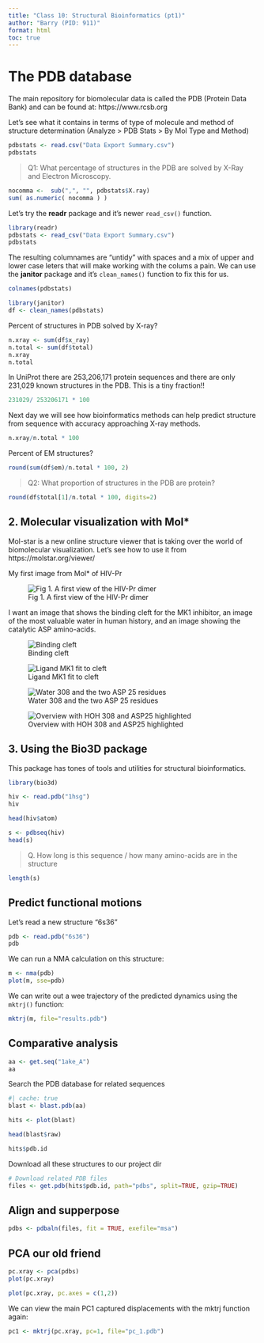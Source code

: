 ```yaml
---
title: "Class 10: Structural Bioinformatics (pt1)"
author: "Barry (PID: 911)"
format: html
toc: true
---
```


# The PDB database

The main repository for biomolecular data is called the PDB (Protein Data Bank) and can be found at: https://www.rcsb.org

Let's see what it contains in terms of type of molecule and method of structure determination (Analyze > PDB Stats > By Mol Type and Method)

```r
pdbstats <- read.csv("Data Export Summary.csv")
pdbstats
```

> Q1: What percentage of structures in the PDB are solved by X-Ray and Electron Microscopy.


```r
nocomma <-  sub(",", "", pdbstats$X.ray)
sum( as.numeric( nocomma ) )
```
Let's try the **readr** package and it's newer `read_csv()` function.

```r
library(readr)
pdbstats <- read_csv("Data Export Summary.csv")
pdbstats
```

The resulting columnames are "untidy" with spaces and a mix of upper and lower case leters that will make working with the colums a pain. We can use the **janitor** package and it's `clean_names()` function to fix this for us.

```r
colnames(pdbstats)
```
```r
library(janitor)
df <- clean_names(pdbstats)
```

Percent of structures in PDB solved by X-ray?
```r
n.xray <- sum(df$x_ray)
n.total <- sum(df$total)
n.xray
n.total
```

In UniProt there are 253,206,171 protein sequences and there are only 231,029 known structures in the PDB. This is a tiny fraction!!

```r
231029/ 253206171 * 100
```
Next day we will see how bioinformatics methods can help predict structure from sequence with accuracy approaching X-ray methods.

```r
n.xray/n.total * 100
```
Percent of EM structures?

```r
round(sum(df$em)/n.total * 100, 2)
```

> Q2: What proportion of structures in the PDB are protein? 

```r
round(df$total[1]/n.total * 100, digits=2)
```

## 2. Molecular visualization with Mol*

Mol-star is a new online structure viewer that is taking over the world of biomolecular visualization. Let's see how to use it from https://molstar.org/viewer/

My first image from Mol* of HIV-Pr

![Fig 1. A first view of the HIV-Pr dimer](1HSG.png)

I want an image that shows the binding cleft for the MK1 inhibitor, an image of the most valuable water in human history, and an image showing the catalytic ASP amino-acids.

![Binding cleft](1HSG-n.png)

![Ligand MK1 fit to cleft](1HSG-2.png)

![Water 308 and the two ASP 25 residues](1HSG-3.png)

![Overview with HOH 308 and ASP25 highlighted](1HSG-4.png)

## 3. Using the Bio3D package

This package has tones of tools and utilities for structural bioinformatics.

```r
library(bio3d)

hiv <- read.pdb("1hsg")
hiv
```

```r
head(hiv$atom)
```
```r
s <- pdbseq(hiv)
head(s)
```
>Q. How long is this sequence / how many amino-acids are in the structure

```r
length(s)
```

## Predict functional motions 

Let's read a new structure "6s36"

```r
pdb <- read.pdb("6s36")
pdb
```

We can run a NMA calculation on this structure:

```r
m <- nma(pdb)
plot(m, sse=pdb)
```

We can write out a wee trajectory of the predicted dynamics using the `mktrj()` function:

```r
mktrj(m, file="results.pdb")
```

## Comparative analysis

```r
aa <- get.seq("1ake_A")
aa
```

Search the PDB database for related sequences
```r
#| cache: true
blast <- blast.pdb(aa)
```

```r
hits <- plot(blast)
```

```r
head(blast$raw)
```


```r
hits$pdb.id
```

Download all these structures to our project dir

```r
# Download related PDB files
files <- get.pdb(hits$pdb.id, path="pdbs", split=TRUE, gzip=TRUE)
```

## Align and supperpose

```r
pdbs <- pdbaln(files, fit = TRUE, exefile="msa")
```

## PCA our old friend
```r
pc.xray <- pca(pdbs)
plot(pc.xray)
```

```r
plot(pc.xray, pc.axes = c(1,2))
```

We can view the main PC1 captured displacements  with the mktrj function again:
```r
pc1 <- mktrj(pc.xray, pc=1, file="pc_1.pdb")
```



